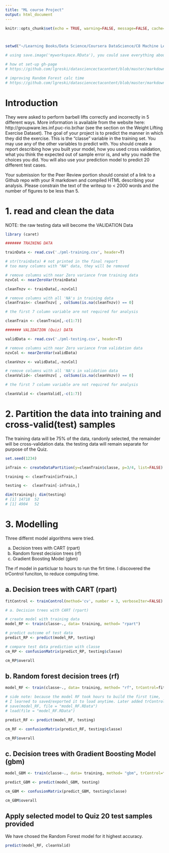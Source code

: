 ```yaml
---
title: "ML course Project"
output: html_document
---
```


```r

knitr::opts_chunk$set(echo = TRUE, warning=FALSE, message=FALSE, cache=TRUE)



setwd("~/Learning Books/Data Science/Coursera DataScience/C8 Machine Learning/Quiz and Project C8/Course Proj ML")

# using save.image('myworkspace.RData'), you could save everything about your current R workspace, and then load('myworkspace.RData')

# how ot set-up gh-page
# https://github.com/lgreski/datasciencectacontent/blob/master/markdown/pml-ghPagesSetup.md

# improving Random Forest calc time
# https://github.com/lgreski/datasciencectacontent/blob/master/markdown/pml-randomForestPerformance.md

```

# Introduction
They were asked to perform barbell lifts correctly and incorrectly in 5 different ways. More information is available from the website here:
http://groupware.les.inf.puc-rio.br/har (see the section on the Weight Lifting Exercise Dataset).
The goal of your project is to predict the manner in which they did the exercise. This is the "classe" variable in the training set. You may use any of the other variables to predict with. You should create a report describing how you built your model, how you used cross validation, what you think the expected out of sample error is, and why you made the choices you did. You will also use your prediction model to predict 20 different test cases.

Your submission for the Peer Review portion should consist of a link to a Github repo with your R markdown and compiled HTML describing your analysis. Please constrain the text of the writeup to < 2000 words and the number of figures to be less than 5.

# 1. read and clean the data

NOTE: the raw testing data will become the VALIDATION Data
```r
library (caret)

####### TRAINING DATA

trainData <- read.csv('./pml-training.csv', header=T)

# str(trainData) # not printed in the final report
# too many columns with "NA" data, they will be removed

# remove columns with near Zero variance from training data
nzvCol <- nearZeroVar(trainData)

cleanTnzv <- trainData[,-nzvCol]

# remove columns with all 'NA's in training data
cleanTrain<- cleanTnzv[ , colSums(is.na(cleanTnzv)) == 0]

# the first 7 column variable are not required for analysis

cleanTrain <- cleanTrain[,-c(1:7)]

####### VALIDATION (Quiz) DATA

validData <- read.csv('./pml-testing.csv', header=T)

# remove columns with near Zero variance from validation data
nzvCol <- nearZeroVar(validData)

cleanVnzv <- validData[,-nzvCol]

# remove columns with all 'NA's in validation data
cleanValid<- cleanVnzv[ , colSums(is.na(cleanVnzv)) == 0]

# the first 7 column variable are not required for analysis

cleanValid <- cleanValid[,-c(1:7)]
```

# 2. Partition the data into training and cross-valid(test) samples

The training data will be 75% of the data, randonly selected, the remainder will be cross-validation data. the testing data will remain separate for purpose of the Quiz.

```r
set.seed(1234)

inTrain <- createDataPartition(y=cleanTrain$classe, p=3/4, list=FALSE)

training <- cleanTrain[inTrain,]

testing <-  cleanTrain[-inTrain,]

dim(training); dim(testing)
# [1] 14718  52
# [1] 4904   52

```

# 3. Modelling
Three differnt model algorithms were tried. 

a. Decision trees with CART (rpart)
b. Random forest decision trees (rf)
c. Gradient Boosting Model (gbm)

The rf model in particluar to hours to run the firt time. I discovered the trControl funciton, to reduce computing time.

## a. Decision trees with CART (rpart)
```r

fitControl <- trainControl(method='cv', number = 3, verboseIter=FALSE)

# a. Decision trees with CART (rpart)

# create model with training data
model_RP <- train(classe~., data= training, method= "rpart")

# predict outcome of test data
predict_RP <- predict(model_RP, testing)

# compare test data prediction with classe
cm_RP <- confusionMatrix(predict_RP, testing$classe)

cm_RP$overall 
```

## b. Random forest decision trees (rf)
```r

model_RF <- train(classe~., data= training, method= "rf", trControl=fitControl)

# side note: because the model RF took hours to build the first time, 
# I learned to saved/exported it to load anytime. Later added trControl.
# save(model_RF, file = "model_RF.RData")
# load(file = "model_RF.RData")

predict_RF <- predict(model_RF, testing)

cm_RF <- confusionMatrix(predict_RF, testing$classe)

cm_RF$overall

```

## c. Decision trees with Gradient Boosting Model (gbm)
```r
model_GBM <- train(classe~., data= training, method= "gbm", trControl=fitControl, verbose=FALSE)

predict_GBM <- predict(model_GBM, testing)

cm_GBM <- confusionMatrix(predict_GBM, testing$classe)

cm_GBM$overall

```

## Apply selected model to Quiz 20 test samples provided 

We have chosed the Random Forest model for it highest accuracy.

```r
predict(model_RF, cleanValid)
```
